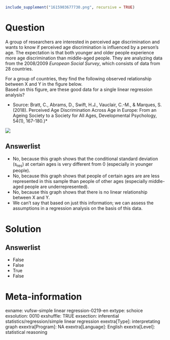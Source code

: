 ```r
include_supplement("1615903677730.png", recursive = TRUE)
```

Question
========
A group of researchers are interested in perceived age discrimination and wants to know if perceived age discrimination is influenced by a person's age. The expectation is that both younger and older people experience more age discrimination than middle-aged people. They are analyzing data from the 2008/2009 *European Social Survey*, which consists of data from 28 countries.  
  
For a group of countries, they find the following observed relationship between X and Y in the figure below.  
Based on this figure, are these good data for a single linear regression analysis?   
  
* Source: Bratt, C., Abrams, D., Swift, H.J., Vauclair, C.-M., & Marques, S. (2018). Perceived Age Discrimination Across Age in Europe: From an Ageing Society to a Society for All Ages, Developmental Psychology, 54(1), 167-180.)*  
  
![](1615903677730.png)

Answerlist
----------
* No, because this graph shows that the conditional standard deviation (s<sub>res</sub>) at certain ages is very different from 0 (especially in younger people).
* No, because this graph shows that people of certain ages are are less represented in this sample than people of other ages (especially middle-aged people are underrepresented).
* No, because this graph shows that there is no linear relationship between X and Y.
* We can't say that based on just this information; we can assess the assumptions in a regression analysis on the basis of this data.

Solution
========

Answerlist
----------
* False
* False
* True
* False

Meta-information
================
exname: vufsw-simple linear regression-0219-en
extype: schoice
exsolution: 0010
exshuffle: TRUE
exsection: inferential statistics/regression/simple linear regression
exextra[Type]: interpretating graph
exextra[Program]: NA
exextra[Language]: English
exextra[Level]: statistical reasoning

